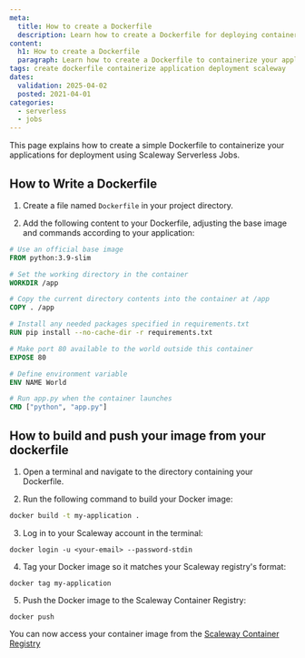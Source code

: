 ```yaml
---
meta:
  title: How to create a Dockerfile
  description: Learn how to create a Dockerfile for deploying containerized applications.
content:
  h1: How to create a Dockerfile
  paragraph: Learn how to create a Dockerfile to containerize your applications for deployment on Scaleway or any other containerized platform.
tags: create dockerfile containerize application deployment scaleway
dates:
  validation: 2025-04-02
  posted: 2021-04-01
categories:
  - serverless
  - jobs
---
```


This page explains how to create a simple Dockerfile to containerize your applications for deployment using Scaleway Serverless Jobs.

## How to Write a Dockerfile

1. Create a file named `Dockerfile` in your project directory.

2. Add the following content to your Dockerfile, adjusting the base image and commands according to your application:

```dockerfile
# Use an official base image
FROM python:3.9-slim

# Set the working directory in the container
WORKDIR /app

# Copy the current directory contents into the container at /app
COPY . /app

# Install any needed packages specified in requirements.txt
RUN pip install --no-cache-dir -r requirements.txt

# Make port 80 available to the world outside this container
EXPOSE 80

# Define environment variable
ENV NAME World

# Run app.py when the container launches
CMD ["python", "app.py"]
```

## How to build and push your image from your dockerfile

1. Open a terminal and navigate to the directory containing your Dockerfile.

2. Run the following command to build your Docker image:

```bash
docker build -t my-application .
```

3. Log in to your Scaleway account in the terminal:

```
docker login -u <your-email> --password-stdin 
```

4. Tag your Docker image so it matches your Scaleway registry's format:

```
docker tag my-application 
```

5. Push the Docker image to the Scaleway Container Registry:

```
docker push
```

You can now access your container image from the [Scaleway Container Registry](https://console.scaleway.com/)